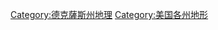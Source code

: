 {{Commons category|Landforms of Texas}}

[[Category:德克薩斯州地理|Category:德克薩斯州地理]]
[[Category:美国各州地形|Category:美国各州地形]]
